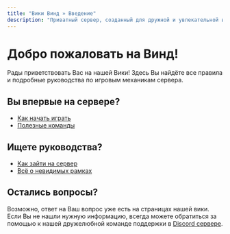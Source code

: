 ```yaml
---
title: "Вики Винд » Введение"
description: "Приватный сервер, созданный для дружной и увлекательной игры."
---
```

# Добро пожаловать на Винд!

Рады приветствовать Вас на нашей Вики! Здесь Вы найдёте все правила и подробные руководства по игровым механикам сервера.
## Вы впервые на сервере?

- [Как начать играть](/wiki/start)
- [Полезные команды](/wiki/commands)

## Ищете руководства?

- [Как зайти на сервер](/wiki/start)
- [Всё о невидимых рамках](/wiki/invisibleframes)

## Остались вопросы?

Возможно, ответ на Ваш вопрос уже есть на страницах нашей вики. Если Вы не нашли нужную информацию, всегда можете обратиться за помощью к нашей дружелюбной команде поддержки в [Discord сервере](https://discord.gg/VyaU5wvRMV). 
